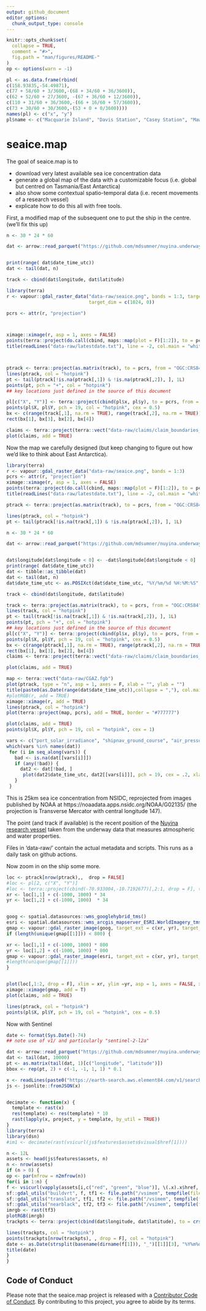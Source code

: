 ```yaml
---
output: github_document
editor_options: 
  chunk_output_type: console
---
```


<!-- README.md is generated from README.Rmd. Please edit that file -->

```r
knitr::opts_chunk$set(
  collapse = TRUE,
  comment = "#>",
  fig.path = "man/figures/README-"
)
op <- options(warn = -1)

pl <- as.data.frame(rbind(
c(158.93835,-54.49871), 
c(77 + 58/60 + 3/3600,-(68 + 34/60 + 36/3600)),
c(62 + 52/60 + 27/3600, -(67 + 36/60 + 12/3600)),
c(110 + 31/60 + 36/3600,-(66 + 16/60 + 57/3600)),
c(73 + 30/60 + 30/3600,-(53 + 0 + 0/3600))))
names(pl) <- c("x", "y")
pl$name <- c("Macquarie Island", "Davis Station", "Casey Station", "Mawson Station", "Heard Island")
```
# seaice.map

<!-- badges: start -->
<!-- [![R-CMD-check](https://github.com/mdsumner/seaice.map/actions/workflows/R-CMD-check.yaml/badge.svg)](https://github.com/mdsumner/seaice.map/actions/workflows/R-CMD-check.yaml)-->
<!-- badges: end -->

The goal of seaice.map is to 

- download very latest available sea ice concentration data
- generate a global map of the data with a customizable focus (i.e. global but centred on Tasmania/East Antarctica)
- also show some contextual spatio-temporal data (i.e. recent movements of a research vessel)
- explicate how to do this all with free tools. 

First, a modified map of the subsequent one to put the ship in the centre.  (we'll fix this up)

```r
n <- 30 * 24 * 60

dat <- arrow::read_parquet("https://github.com/mdsumner/nuyina.underway/raw/main/data-raw/nuyina_underway.parquet")


print(range( dat$date_time_utc))
dat <- tail(dat, n)

track <- cbind(dat$longitude, dat$latitude)

library(terra)
r <- vapour::gdal_raster_data("data-raw/seaice.png", bands = 1:3, target_crs = sprintf("+proj=tmerc +lon_0=%f", track[nrow(track), 1]), 
                              target_dim = c(1024, 0))

pcrs <- attr(r, "projection")



ximage::ximage(r, asp = 1, axes = FALSE)
points(terra::project(do.call(cbind, maps::map(plot = F)[1:2]), to = pcrs, from = "OGC:CRS84"), pch = ".", col = "#777777")
title(readLines("data-raw/latestdate.txt"), line = -2, col.main = "white")



ptrack <- terra::project(as.matrix(track), to = pcrs, from = "OGC:CRS84")
lines(ptrack, col = "hotpink")
pt <- tail(ptrack[!is.na(ptrack[,1]) & !is.na(ptrack[,2]), ], 1L)
points(pt, pch = "+", col = "hotpink")
## key locations just defined in the source of this document

pl[c("X", "Y")] <- terra::project(cbind(pl$x, pl$y), to = pcrs, from = "OGC:CRS84")
points(pl$X, pl$Y, pch = 19, col = "hotpink", cex = 0.5)
bx <- c(range(track[,1], na.rm = TRUE), range(track[,2], na.rm = TRUE))
rect(bx[1], bx[3], bx[2], bx[4])

claims <- terra::project(terra::vect("data-raw/claims/claim_boundaries_ps.shp"), pcrs)
plot(claims, add = TRUE)

```


Now the map we carefully designed (but keep changing to figure out how we'd like to think about East Antarctica). 

```r
library(terra)
r <- vapour::gdal_raster_data("data-raw/seaice.png", bands = 1:3)
pcrs <- attr(r, "projection")
ximage::ximage(r, asp = 1, axes = FALSE)
points(terra::project(do.call(cbind, maps::map(plot = F)[1:2]), to = pcrs, from = "OGC:CRS84"), pch = ".", col = "#777777")
title(readLines("data-raw/latestdate.txt"), line = -2, col.main = "white")

ptrack <- terra::project(as.matrix(track), to = pcrs, from = "OGC:CRS84")

lines(ptrack, col = "hotpink")
pt <- tail(ptrack[!is.na(track[,1]) & !is.na(ptrack[,2]), ], 1L)

n <- 30 * 24 * 60

dat <- arrow::read_parquet("https://github.com/mdsumner/nuyina.underway/raw/main/data-raw/nuyina_underway.parquet")


dat$longitude[dat$longitude < 0] <- -dat$longitude[dat$longitude < 0] 
print(range( dat$date_time_utc))
dat <- tibble::as_tibble(dat)
dat <- tail(dat, n)
dat$date_time_utc <- as.POSIXct(dat$date_time_utc, "%Y/%m/%d %H:%M:%S", tz = "UTC")

track <- cbind(dat$longitude, dat$latitude)

track <- terra::project(as.matrix(track), to = pcrs, from = "OGC:CRS84")
lines(track, col = "hotpink")
pt <- tail(track[!is.na(track[,1]) & !is.na(track[,2]), ], 1L)
points(pt, pch = "+", col = "hotpink")
## key locations just defined in the source of this document
pl[c("X", "Y")] <- terra::project(cbind(pl$x, pl$y), to = pcrs, from = "OGC:CRS84")
points(pl$X, pl$Y, pch = 19, col = "hotpink", cex = 0.5)
bx <- c(range(ptrack[,1], na.rm = TRUE), range(ptrack[,2], na.rm = TRUE))
rect(bx[1], bx[3], bx[2], bx[4])
claims <- terra::project(terra::vect("data-raw/claims/claim_boundaries_ps.shp"), pcrs)

plot(claims, add = TRUE)

map <- terra::vect("data-raw/CGAZ.fgb")
plot(ptrack, type = "n", asp = 1, axes = F, xlab = "", ylab = "")
title(paste0(as.Date(range(dat$date_time_utc)),collapse = ","), col.main = "white")
#plotRGB(r, add = TRUE)
ximage::ximage(r, add = TRUE)
lines(ptrack, col = "hotpink")
plot(terra::project(map, pcrs), add = TRUE, border = "#777777")

plot(claims, add = TRUE)
points(pl$X, pl$Y, pch = 19, col = "hotpink", cex = 1)
```


```r

vars <- c("port_solar_irradiance", "shipnav_ground_course", "air_pressure_trend3h", "fore_2_wind_from_direction_true", "port_air_temperature", "longitude", "latitude")
which(vars %in% names(dat))
 for (i in seq_along(vars)) {
   bad <- is.na(dat[[vars[i]]])
   if (any(!bad)) {
     dat2 <- dat[!bad, ]
      plot(dat2$date_time_utc, dat2[[vars[i]]], pch = 19, cex = .2, xlab = "", main = vars[i])
   }
 }

```


This is 25km sea ice concentration from NSIDC, reprojected from images published by NOAA at https://noaadata.apps.nsidc.org/NOAA/G02135/ (the projection is Transverse Mercator with central longitude 147). 

The point (and track if available) is the recent position of the [Nuyina research vessel](https://www.antarctica.gov.au/nuyina/) taken from the underway data that measures atmospheric and water properties. 

Files in 'data-raw/' contain the actual metadata and scripts. This runs as a daily task on github actions. 


Now zoom in on the ship some more. 

```r
loc <- ptrack[nrow(ptrack),,  drop = FALSE]
#loc <- pl[2, c("X", "Y")]
#loc <- terra::project(cbind(-70.933004,-10.7192677)[,2:1, drop = F], to = pcrs, from = "OGC:CRS84")
xr <- loc[1,1] + c(-1000, 1000) * 34
yr <- loc[1,2] + c(-1000, 1000)  * 34


goog <- spatial.datasources::wms_googlehybrid_tms()
esri <- spatial.datasources::wms_arcgis_mapserver_ESRI.WorldImagery_tms()
gmap <- vapour::gdal_raster_image(goog, target_ext = c(xr, yr), target_crs = pcrs, target_dim = c(1024, 0))
if (length(unique(gmap[[1]])) < 800) {

xr <- loc[1,1] + c(-1000, 1000) * 800
yr <- loc[1,2] + c(-1000, 1000) * 800
gmap <- vapour::gdal_raster_image(esri, target_ext = c(xr, yr), target_crs = pcrs, target_dim = c(1024, 0))
#length(unique(gmap[[1]]))
}


plot(loc[,1:2, drop = F], xlim = xr, ylim =yr, asp = 1, axes = FALSE, xlab = "", ylab = "")
ximage::ximage(gmap, add = T)
plot(claims, add = TRUE)

lines(ptrack, col = "hotpink")
points(pl$X, pl$Y, pch = 19, col = "hotpink", cex = 0.5)


```


Now with Sentinel

```r
date <- format(Sys.Date()-74)
## note use of v1/ and particularly "sentinel-2-l2a"

dat <- arrow::read_parquet("https://github.com/mdsumner/nuyina.underway/raw/main/data-raw/nuyina_underway.parquet")
dat <- tail(dat, 10000)
pt <- as.matrix(tail(dat, 1)[c("longitude", "latitude")])
bbox <- rep(pt, 2) + c(-1, -1, 1, 1) * 0.1

x <- readLines(paste0("https://earth-search.aws.element84.com/v1/search?limit=500&collections=sentinel-2-l2a&datetime=", date, "T00:00:00Z%2F..&bbox=", paste0(bbox, collapse = ",")))
js <- jsonlite::fromJSON(x)


decimate <- function(x) {
  template <- rast(x)
  res(template) <- res(template) * 10
  rast(lapply(x, project, y = template, by_util = TRUE))
}
library(terra)
library(dsn)
#im1 <- decimate(rast(vsicurl(js$features$assets$visual$href[1])))

n <- 12L
assets <- head(js$features$assets, n)
n <- nrow(assets)
if (n > 0) {
op <- par(mfrow = n2mfrow(n))
for(i in 1:n) {
f <- vsicurl(vapply(assets[i,c("red", "green", "blue")], \(.x).x$href, ""))
sf::gdal_utils("buildvrt", f, tf1 <- file.path("/vsimem", tempfile(fileext = ".vrt")), options = "-separate")
sf::gdal_utils("translate", tf1, tf2 <- file.path("/vsimem", tempfile(fileext = ".vrt")), options = c("-outsize", "10%", "10%", "-scale", "-ot", "Byte"))
sf::gdal_utils("nearblack", tf2, tf3 <- file.path("/vsimem", tempfile(fileext = ".tif")))
imrgb <- rast(tf3)
plotRGB(imrgb)
trackpts <- terra::project(cbind(dat$longitude, dat$latitude), to = crs(imrgb), from = "OGC:CRS84")

lines(trackpts, col = "hotpink")
points(trackpts[nrow(trackpts), , drop = F], col = "hotpink")
date <- as.Date(strsplit(basename(dirname(f[1])), "_")[[1]][3], "%Y%m%d")
title(date)
}
}
```

## Code of Conduct
  
Please note that the seaice.map project is released with a [Contributor Code of Conduct](https://contributor-covenant.org/version/2/1/CODE_OF_CONDUCT.html). By contributing to this project, you agree to abide by its terms.
